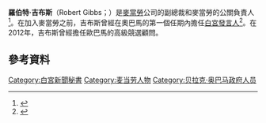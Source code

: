 {{noteTA
|G1=PresidentsUS
|G2=PP
}}
{{Infobox Officeholder
|birthname        = Robert Lane Gibbs
|image       = GibbsCrop.jpg
|caption     = 
|office      = 第27任[[白宮新聞秘書|白宮新聞秘書]]
|deputy      = [[珍·莎琪|珍·莎琪]]<br>{{tsl|en|Bill Burton (political consultant)|比尔·柏顿|比-{}-爾·柏頓}}
|president   = [[巴拉克·歐巴馬|巴拉克·歐巴馬]]
|term_start  = 2009年1月20日
|term_end    = 2011年2月11日
|predecessor = {{tsl|en|Dana Perino|达娜·佩里诺}}
|successor   = [[傑伊·卡尼|傑伊·卡尼]]
|birth_date  = {{birth date and age|1971|3|29}}
|birth_place = {{USA}}[[亞拉巴馬州|亞拉巴馬州]][[歐本_(亞拉巴馬州)|歐本]]
|death_date  = 
|death_place = 
|party       = [[民主黨_(美國)|民主黨]]
|alma_mater  = [[北卡羅來納州立大學|北卡羅來納州立大學]]
|website     = 
}}
'''羅伯特·吉布斯'''（Robert Gibbs；{{bd|1971年|3月29日}}）是[[麥當勞|麥當勞]]公司的副總裁和麥當勞的公關負責人<ref>{{cite news|publisher=[[CNN|CNN]]|title=McDonald's hires former White House press secretary Robert Gibbs|url=http://money.cnn.com/2015/06/09/news/companies/mcdonalds-gibbs-white-house-press-secretary/index.html|first=Aaron|last=Smith|date=9 June 2015|accessdate=10 June 2015|archive-date=2019-04-28|archive-url=https://web.archive.org/web/20190428181032/https://money.cnn.com/2015/06/09/news/companies/mcdonalds-gibbs-white-house-press-secretary/index.html|dead-url=no}}</ref>。在加入麥當勞之前，吉布斯曾經在奧巴馬的第一個任期內擔任[[白宮發言人|白宮發言人]]<ref name=midname>{{cite news|publisher=WRAL.com|title=N.C. State grad tapped as Obama's press secretary|url=http://www.wral.com/news/political/story/4011601/|first=Joan|last=Lowy|date=22 November 2008|accessdate=March 13, 2010|archive-date=2016-03-03|archive-url=https://web.archive.org/web/20160303190739/http://www.wral.com/news/political/story/4011601/|dead-url=no}}</ref>。在2012年，吉布斯曾經擔任歐巴馬的高級競選顧問。

==參考資料==
{{reflist}}

{{DEFAULTSORT:Gibbs, Robert}}

[[Category:白宮新聞秘書|Category:白宮新聞秘書]]
[[Category:麦当劳人物|Category:麦当劳人物]]
[[Category:贝拉克·奥巴马政府人员|Category:贝拉克·奥巴马政府人员]]